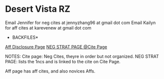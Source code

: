 = = 
=Desert Vista RZ= 
Email Jennifer for neg cites at jennyzhang96 at gmail dot com
Email Kailyn for aff cites at karevenew at gmail dot com



*BACKFILES*
[[Aff Disclosure Page]]
[[@NEG STRAT PAGE|NEG STRAT PAGE ]]
[[@Cite Page]]


NOTES:
Cite page: Neg Cites, theyre in order but not organized.
NEG STRAT PAGE: lists the 1ncs and is linked to the cite on Cite Page.

Aff page has aff cites, and also novices Affs.
